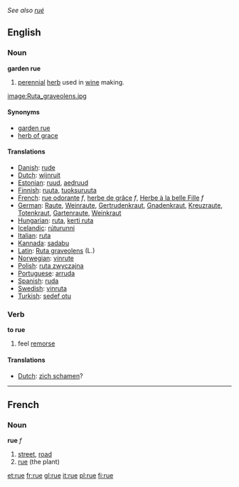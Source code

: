 {{rfc}}
''See also [[rué]]''
==English==
===Noun===
'''garden rue'''
# [[perennial]] [[herb]] used in [[wine]] making.

[[image:Ruta_graveolens.jpg]]

====Synonyms====
*[[garden rue]]
*[[herb of grace]]

====Translations====

*[[Danish]]: [[rude]]
*[[Dutch]]: [[wijnruit]]
*[[Estonian]]: [[ruud]], [[aedruud]]
*[[Finnish]]: [[ruuta]], [[tuoksuruuta]]
*[[French]]: [[rue odorante]] ''f'', [[herbe de grâce]] ''f'', [[Herbe à la belle Fille]] ''f''
*[[German]]: [[Raute]], [[Weinraute]], [[Gertrudenkraut]], [[Gnadenkraut]], [[Kreuzraute]], [[Totenkraut]], [[Gartenraute]], [[Weinkraut]]
*[[Hungarian]]: [[ruta]], [[kerti ruta]]
*[[Icelandic]]: [[rúturunni]]
*[[Italian]]: [[ruta]]
*[[Kannada]]: [[sadabu]]
*[[Latin]]: [[Ruta graveolens]] (L.)
*[[Norwegian]]: [[vinrute]]
*[[Polish]]: [[ruta zwyczajna]]
*[[Portuguese]]: [[arruda]]
*[[Spanish]]: [[ruda]]
*[[Swedish]]: [[vinruta]]
*[[Turkish]]: [[sedef otu]]

===Verb===
'''to rue'''
# feel [[remorse]]

====Translations====
*[[Dutch]]: [[zich schamen]]?

----

==French==
===Noun===
'''rue'''  ''f''

# [[street]], [[road]]
# [[rue]] (the plant)

[[et:rue]]
[[fr:rue]]
[[gl:rue]]
[[it:rue]]
[[pl:rue]]
[[fi:rue]]